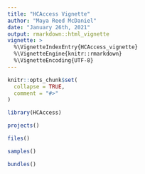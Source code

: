 ```yaml
---
title: "HCAccess Vignette"
author: "Maya Reed McDaniel"
date: "January 26th, 2021"
output: rmarkdown::html_vignette
vignette: >
  %\VignetteIndexEntry{HCAccess_vignette}
  %\VignetteEngine{knitr::rmarkdown}
  %\VignetteEncoding{UTF-8}
---
```


```r
knitr::opts_chunk$set(
  collapse = TRUE,
  comment = "#>"
)
```

```r
library(HCAccess)
```

```r
projects()
```

```r
files()
```

```r
samples()
```

```r
bundles()
```
